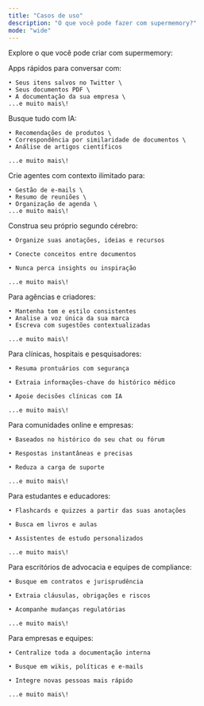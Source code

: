 ```yaml
---
title: "Casos de uso"
description: "O que você pode fazer com supermemory?"
mode: "wide"
---
```


Explore o que você pode criar com supermemory:

<CardGroup cols="3">
  <Card title="Converse com ____" icon="message-circle">
    Apps rápidos para conversar com:

    • Seus itens salvos no Twitter \
    • Seus documentos PDF \
    • A documentação da sua empresa \
    ...e muito mais\!
  </Card>
  <Card title="Busca Inteligente" icon="search">
    Busque tudo com IA:

    • Recomendações de produtos \
    • Correspondência por similaridade de documentos \
    • Análise de artigos científicos

    ...e muito mais\!
  </Card>
  <Card title="Assistentes & Agentes" icon="chart-line">
    Crie agentes com contexto ilimitado para:

    • Gestão de e-mails \
    • Resumo de reuniões \
    • Organização de agenda \
    ...e muito mais\!
  </Card>
  <Card title="Segundo Cérebro" icon="brain">
    Construa seu próprio segundo cérebro:

    • Organize suas anotações, ideias e recursos

    • Conecte conceitos entre documentos

    • Nunca perca insights ou inspiração

    ...e muito mais\!
  </Card>
  <Card title="Produção de Conteúdo & Voz da Marca" icon="pencil-line">
    Para agências e criadores:

    • Mantenha tom e estilo consistentes
    • Analise a voz única da sua marca
    • Escreva com sugestões contextualizadas

    ...e muito mais\!
  </Card>
  <Card title="Saúde & Prontuários Médicos" icon="hospital">
    Para clínicas, hospitais e pesquisadores:

    • Resuma prontuários com segurança

    • Extraia informações-chave do histórico médico

    • Apoie decisões clínicas com IA

    ...e muito mais\!
  </Card>
  <Card title="Chatbots de Comunidade & Suporte" icon="users">
    Para comunidades online e empresas:

    • Baseados no histórico do seu chat ou fórum

    • Respostas instantâneas e precisas

    • Reduza a carga de suporte

    ...e muito mais\!
  </Card>
  <Card title="Educação & Ferramentas de Estudo" icon="book">
    Para estudantes e educadores:

    • Flashcards e quizzes a partir das suas anotações

    • Busca em livros e aulas

    • Assistentes de estudo personalizados

    ...e muito mais\!
  </Card>
  <Card title="Busca Jurídica & Compliance" icon="scale">
    Para escritórios de advocacia e equipes de compliance:

    • Busque em contratos e jurisprudência

    • Extraia cláusulas, obrigações e riscos

    • Acompanhe mudanças regulatórias

    ...e muito mais\!
  </Card>
  <Card title="Hubs de Conhecimento Corporativo" icon="briefcase-business">
    Para empresas e equipes:

    • Centralize toda a documentação interna

    • Busque em wikis, políticas e e-mails

    • Integre novas pessoas mais rápido

    ...e muito mais\!
  </Card>
</CardGroup>